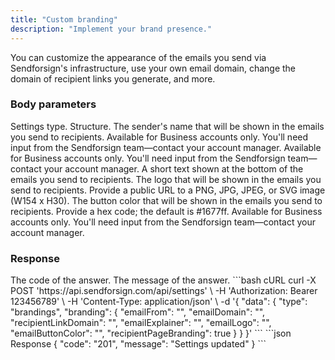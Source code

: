 ```yaml
---
title: "Custom branding"
description: "Implement your brand presence."
---
```


You can customize the appearance of the emails you send via Sendforsign's infrastructure, use your own email domain, 
change the domain of recipient links you generate, and more.

### Body parameters

<ParamField body="type" type="string" required>
  Settings type.
</ParamField>

<ParamField body="branding" type="string" required>
  Structure.

  <Expandable title="child attribute">

  <ParamField body="emailFrom" type="string">
    The sender's name that will be shown in the emails you send to recipients.
  </ParamField>

  <ParamField body="emailDomain" type="string">
    Available for Business accounts only. You'll need input from the Sendforsign team—contact your account manager.
  </ParamField>

  <ParamField body="recipientLinkDomain" type="string">
    Available for Business accounts only. You'll need input from the Sendforsign team—contact your account manager.
  </ParamField>

  <ParamField body="emailExplainer" type="string">
    A short text shown at the bottom of the emails you send to recipients.
  </ParamField>

  <ParamField body="emailLogo" type="string">
    The logo that will be shown in the emails you send to recipients. Provide a public URL to a PNG, JPG, JPEG, or SVG image (W154 x H30).
  </ParamField>

  <ParamField body="emailButtonColor" type="string">
    The button color that will be shown in the emails you send to recipients. Provide a hex code; the default is #1677ff.
  </ParamField>

  <ParamField body="recipientPageBranding" type="boolean">
    Available for Business accounts only. You'll need input from the Sendforsign team—contact your account manager.
  </ParamField>

  </Expandable>

</ParamField>

### Response

<ResponseField name="code" type="string">
  The code of the answer.
</ResponseField>

<ResponseField name="message" type="string">
  The message of the answer.
</ResponseField>

<RequestExample>
```bash cURL
curl -X POST 'https://api.sendforsign.com/api/settings' \
     -H 'Authorization: Bearer 123456789' \
     -H 'Content-Type: application/json' \
     -d '{
    "data": {
        "type": "brandings",
        "branding": {
            "emailFrom": "",
            "emailDomain": "",
            "recipientLinkDomain": "",
            "emailExplainer": "",
            "emailLogo": "",
            "emailButtonColor": "",
            "recipientPageBranding": true
        }
    }
}'
```
</RequestExample>

<ResponseExample>
```json Response
{
    "code": "201",
    "message": "Settings updated"
}
```
</ResponseExample>
